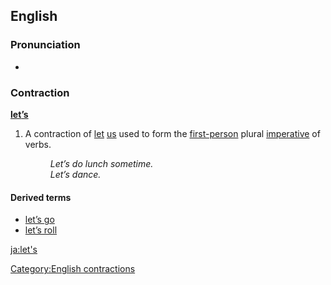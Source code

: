 {{see|LETS}}
==English==

===Pronunciation===
*{{audio|en-us-let's.ogg|Audio (US)}}

===Contraction===
'''[[let]][['s|’s]]'''

# A contraction of [[let]] [[us]] used to form the [[first-person]] plural [[imperative]] of verbs.
#:''Let’s do lunch sometime.''
#:''Let’s dance.''

====Derived terms====
*[[let's go|let’s go]]
*[[let's roll|let’s roll]]

[[Category:English contractions]]

[[ja:let's]]
